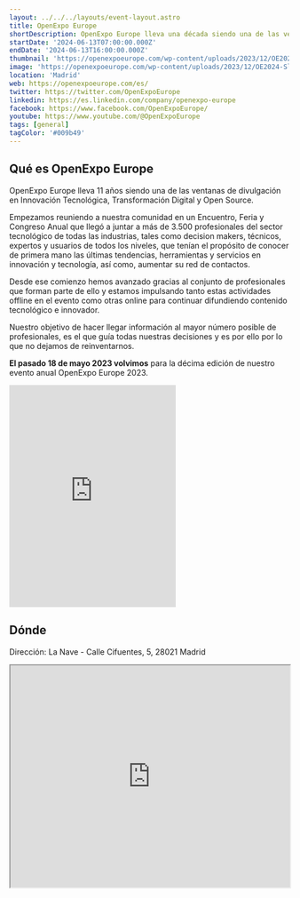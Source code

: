 ```yaml
---
layout: ../../../layouts/event-layout.astro
title: OpenExpo Europe
shortDescription: OpenExpo Europe lleva una década siendo una de las ventanas de divulgación en Innovación Tecnológica, Transformación Digital y Open Source.
startDate: '2024-06-13T07:00:00.000Z'
endDate: '2024-06-13T16:00:00.000Z'
thumbnail: 'https://openexpoeurope.com/wp-content/uploads/2023/12/OE2024-Slider-Home-V2-scaled.jpg'
image: 'https://openexpoeurope.com/wp-content/uploads/2023/12/OE2024-Slider-Home-V2-scaled.jpg'
location: 'Madrid'
web: https://openexpoeurope.com/es/
twitter: https://twitter.com/OpenExpoEurope
linkedin: https://es.linkedin.com/company/openexpo-europe
facebook: https://www.facebook.com/OpenExpoEurope/
youtube: https://www.youtube.com/@OpenExpoEurope
tags: [general]
tagColor: '#009b49'
---
```


## Qué es OpenExpo Europe

OpenExpo Europe lleva 11 años siendo una de las ventanas de divulgación en Innovación Tecnológica, Transformación Digital y Open Source.

Empezamos reuniendo a nuestra comunidad en un Encuentro, Feria y Congreso Anual que llegó a juntar a más de 3.500 profesionales del sector tecnológico de todas las industrias, tales como decision makers, técnicos, expertos y usuarios de todos los niveles, que tenían el propósito de conocer de primera mano las últimas tendencias, herramientas y servicios en innovación y tecnología, así como, aumentar su red de contactos.

Desde ese comienzo hemos avanzado gracias al conjunto de profesionales que forman parte de ello y estamos impulsando tanto estas actividades offline en el evento como otras online para continuar difundiendo contenido tecnológico e innovador.

Nuestro objetivo de hacer llegar información al mayor número posible de profesionales, es el que guía todas nuestras decisiones y es por ello por lo que no dejamos de reinventarnos.

**El pasado 18 de mayo 2023 volvimos** para la décima edición de nuestro evento anual OpenExpo Europe 2023.

<iframe
  className="mt-4 w-full"
  height="400px"
  allow="picture-in-picture"
  allowfullscreen=""
  frameborder="0"
  src="https://www.youtube.com/embed/GtsSTbFtor8?feature=oembed"
  title="OpenExpo Europe 2022 - Resumen y entrevistas"
></iframe>

## Dónde

Dirección: La Nave - Calle Cifuentes, 5, 28021 Madrid

<iframe
  style="width: 100%; height: 400px;"
  height="400"
  allowfullscreen=""
  loading="lazy"
  referrerpolicy="no-referrer-when-downgrade"
  src="https://www.google.com/maps/embed?pb=!1m18!1m12!1m3!1d3040.7630779306296!2d-3.69857202325268!3d40.3476014598427!2m3!1f0!2f0!3f0!3m2!1i1024!2i768!4f13.1!3m3!1m2!1s0xd4226dc6a64c46b%3A0x23e1b239d4aea935!2sLa%20Nave!5e0!3m2!1ses!2ses!4v1687238977089!5m2!1ses!2ses"
  aria-label="La Nave - Calle Cifuentes, 5, 28021 Madrid"
></iframe>
